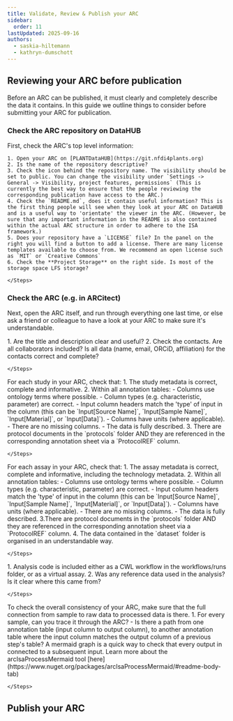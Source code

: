 ```yaml
---
title: Validate, Review & Publish your ARC
sidebar:
  order: 11
lastUpdated: 2025-09-16
authors:
  - saskia-hiltemann
  - kathryn-dumschott
---
```






<ValidateARC />


## Reviewing your ARC before publication

Before an ARC can be published, it must clearly and completely describe the data it contains. In this guide we outline things to consider before submitting your ARC for publication.

### Check the ARC repository on DataHUB

First, check the ARC's top level information:

<Card icon="pen" title="DataHUB repository">
    <Steps>

    1. Open your ARC on [PLANTDataHUB](https://git.nfdi4plants.org)
    2. Is the name of the repository descriptive?
    3. Check the icon behind the repository name. The visibility should be set to public. You can change the visibility under `Settings -> General -> Visibility, project features, permissions` (This is currently the best way to ensure that the people reviewing the corresponding publication have access to the ARC.)
    4. Check the `README.md`, does it contain useful information? This is the first thing people will see when they look at your ARC on DataHUB and is a useful way to 'orientate' the viewer in the ARC. (However, be sure that any important information in the README is also contained within the actual ARC structure in order to adhere to the ISA framework.)
    5. Does your repository have a `LICENSE` file? In the panel on the right you will find a button to add a license. There are many license templates available to choose from. We recommend an open license such as `MIT` or `Creative Commons`
    6. Check the **Project Storage** on the right side. Is most of the storage space LFS storage?

    </Steps>
</Card>

### Check the ARC (e.g. in ARCitect)

Next, open the ARC itself, and run through everything one last time, or else ask a friend or colleague to have a look at your ARC to make sure it's understandable.

<Card icon="pen" title="Investigation">
    <Steps>
    1. Are the title and description clear and useful?
    2. Check the contacts. Are all collaborators included? Is all data (name, email, ORCiD, affiliation) for the contacts correct and complete?


    </Steps>
</Card>

<Card icon="pen" title="Studies">
For each study in your ARC, check that:
    <Steps>
    1. The study metadata is correct, complete and informative.
    2. Within all annotation tables:
       - Columns use ontology terms where possible.
       - Column types (e.g. characteristic, parameter) are correct.
       - Input column headers match the 'type' of input in the column (this can be `Input[Source Name]`, `Input[Sample Name]`, `Input[Material]`, or `Input[Data]`).
       - Columns have units (where applicable).
       - There are no missing columns.
       - The data is fully described.
    3. There are protocol documents in the `protocols` folder AND they are referenced in the corresponding annotation sheet via a `ProtocolREF` column.

    </Steps>
</Card>

<Card icon="pen" title="Assays">
For each assay in your ARC, check that:
    <Steps>
    1. The assay metadata is correct, complete and informative, including the technology metadata.
    2. Within all annotation tables:
       - Columns use ontology terms where possible.
       - Column types (e.g. characteristic, parameter) are correct.
       - Input column headers match the 'type' of input in the column (this can be `Input[Source Name]`, `Input[Sample Name]`, `Input[Material]`, or `Input[Data]`).
       - Columns have units (where applicable).
       - There are no missing columns.
       - The data is fully described.
    3.There are protocol documents in the `protocols` folder AND they are referenced in the corresponding annotation sheet via a `ProtocolREF` column.
    4. The data contained in the `dataset` folder is organised in an understandable way.

    </Steps>
</Card>

<Card icon="pen" title="Runs and Workflows">
    <Steps>
    1. Analysis code is included either as a CWL workflow in the workflows/runs folder, or as a virtual assay.
    2. Was any reference data used in the analysis? Is it clear where this came from?

    </Steps>
</Card>

<Card icon="pen" title="All together">
To check the overall consistency of your ARC, make sure that the full connection from sample to raw data to processed data is there.
    <Steps>
    1. For every sample, can you trace it through the ARC?
       - Is there a path from one annotation table (input column to output column), to another annotation table where the input column matches the output column of a previous step's table? A mermaid graph is a quick way to check that every output in connected to a subsequent input. Learn more about the arcIsaProcessMermaid tool [here](https://www.nuget.org/packages/arcIsaProcessMermaid/#readme-body-tab)

    </Steps>
</Card>



## Publish your ARC
